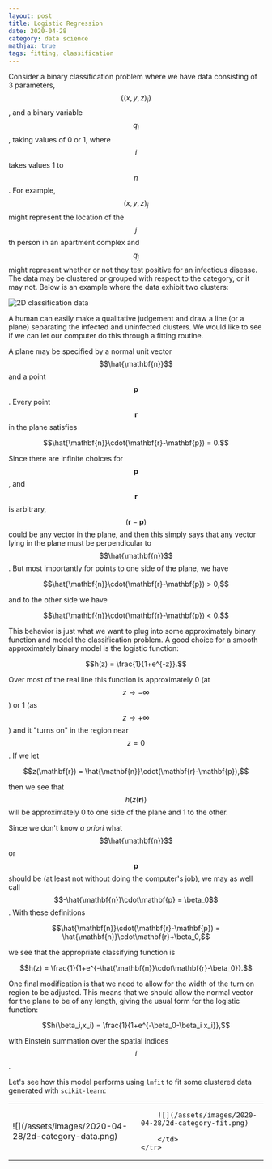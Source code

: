 ```yaml
---
layout: post
title: Logistic Regression
date: 2020-04-28
category: data science
mathjax: true
tags: fitting, classification
---
```


Consider a binary classification problem where we have data consisting of 3 parameters, $$\{(x,y,z)_i\}$$, and a binary variable $$q_i$$, taking values of 0 or 1, where $$i$$ takes values 1 to $$n$$. For example, $$(x,y,z)_j$$ might represent the location of the $$j$$th person in an apartment complex and $$q_j$$ might represent whether or not they test positive for an infectious disease. The data may be clustered or grouped with respect to the category, or it may not. Below is an example where the data exhibit two clusters:

![2D classification data](/assets/images/2020-04-28/2d-category-data.png)

A human can easily make a qualitative judgement and draw a line (or a plane) separating the infected and uninfected clusters. We would like to see if we can let our computer do this through a fitting routine.

A plane may be specified by a normal unit vector $$\hat{\mathbf{n}}$$ and a point $$\mathbf{p}$$. Every point $$\mathbf{r}$$ in the plane satisfies

$$\hat{\mathbf{n}}\cdot(\mathbf{r}-\mathbf{p}) = 0.$$

Since there are infinite choices for $$\mathbf{p}$$, and $$\mathbf{r}$$ is arbitrary, $$(\mathbf{r}-\mathbf{p})$$ could be any vector in the plane, and then this simply says that any vector lying in the plane must be perpendicular to $$\hat{\mathbf{n}}$$. But most importantly for points to one side of the plane, we have

$$\hat{\mathbf{n}}\cdot(\mathbf{r}-\mathbf{p}) > 0,$$

and to the other side we have

$$\hat{\mathbf{n}}\cdot(\mathbf{r}-\mathbf{p}) < 0.$$

This behavior is just what we want to plug into some approximately binary function and model the classification problem. A good choice for a smooth approximately binary model is the logistic function:

$$h(z) = \frac{1}{1+e^{-z}}.$$

Over most of the real line this function is approximately 0 (at $$z\to -\infty$$) or 1 (as $$z\to + \infty$$) and it "turns on" in the region near $$z=0$$. If we let

$$z(\mathbf{r}) = \hat{\mathbf{n}}\cdot(\mathbf{r}-\mathbf{p}),$$

then we see that $$h(z(\mathbf{r}))$$ will be approximately 0 to one side of the plane and 1 to the other.

Since we don't know *a priori* what $$\hat{\mathbf{n}}$$ or $$\mathbf{p}$$ should be (at least not without doing the computer's job), we may as well call $$-\hat{\mathbf{n}}\cdot\mathbf{p} = \beta_0$$. With these definitions

$$\hat{\mathbf{n}}\cdot(\mathbf{r}-\mathbf{p}) = \hat{\mathbf{n}}\cdot\mathbf{r}+\beta_0,$$

we see that the appropriate classifying function is

$$h(z) = \frac{1}{1+e^{-\hat{\mathbf{n}}\cdot\mathbf{r}-\beta_0}}.$$

One final modification is that we need to allow for the width of the turn on region to be adjusted. This means that we should allow the normal vector for the plane to be of any length, giving the usual form for the logistic function:

$$h(\beta_i,x_i) = \frac{1}{1+e^{-\beta_0-\beta_i x_i}},$$

with Einstein summation over the spatial indices $$i$$.

Let's see how this model performs using `lmfit` to fit some clustered data generated with `scikit-learn`:
<table>
    <tr>
        <td><div markdown="1">
        ![](/assets/images/2020-04-28/2d-category-data.png)
        <div markdown="1">
        </td>
        <td>
        
        ![](/assets/images/2020-04-28/2d-category-fit.png)
        
        </td>
    </tr>
</table>
